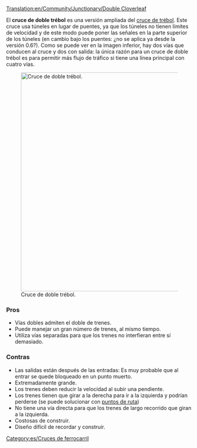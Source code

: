 [[Translation:en/Community/Junctionary/Double Cloverleaf]]

{{es/Menú de Cruces}}
El '''cruce de doble trébol''' es una versión ampliada del [[es/Community/Junctionary/Cruce de trébol|cruce de trébol]]. Este cruce usa túneles en lugar de puentes, ya que los túneles no tienen límites de velocidad y de este modo puede poner las señales en la parte superior de los túneles (en cambio bajo los puentes: ¿no se aplica ya desde la versión 0.6?).
Como se puede ver en la imagen inferior, hay dos vías que conducen al cruce y dos con salida: la única razón para un cruce de doble trébol es para permitir más flujo de tráfico si tiene una línea principal con cuatro vías.

[[File:en/double cloverleaf.png|none|thumb|590px|Cruce de doble trébol.]]

===Pros===
* Vías dobles admiten el doble de trenes.
* Puede manejar un gran número de trenes, al mismo tiempo.
* Utiliza vías separadas para que los trenes no interfieran entre sí demasiado.

===Contras===
* Las salidas están después de las entradas: Es muy probable que al entrar se quede bloqueado en un punto muerto.
* Extremadamente grande.
* Los trenes deben reducir la velocidad al subir una pendiente.
* Los trenes tienen que girar a la derecha para ir a la izquierda y podrían perderse (se puede solucionar con [[es/puntos de ruta|puntos de ruta]])
* No tiene una vía directa para que los trenes de largo recorrido que giran a la izquierda.
* Costosas de construir.
* Diseño difícil de recordar y construir.

[[Category:es/Cruces de ferrocarril]]